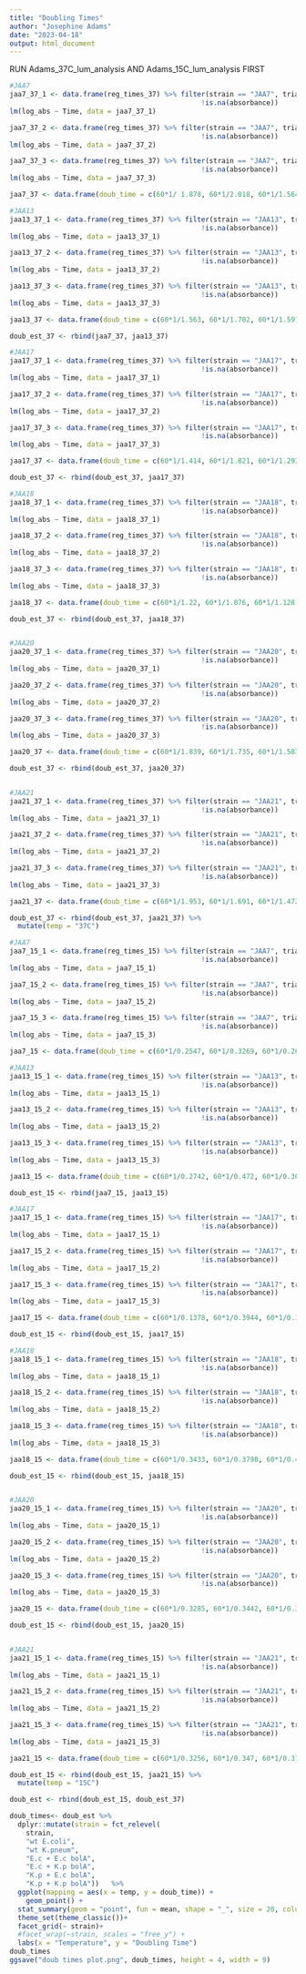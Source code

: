```yaml
---
title: "Doubling Times"
author: "Josephine Adams"
date: "2023-04-18"
output: html_document
---
```


RUN Adams_37C_lum_analysis AND Adams_15C_lum_analysis FIRST
```r
#JAA7
jaa7_37_1 <- data.frame(reg_times_37) %>% filter(strain == "JAA7", trial == "one", 
                                               !is.na(absorbance)) 
lm(log_abs ~ Time, data = jaa7_37_1)

jaa7_37_2 <- data.frame(reg_times_37) %>% filter(strain == "JAA7", trial == "two", 
                                               !is.na(absorbance)) 
lm(log_abs ~ Time, data = jaa7_37_2)

jaa7_37_3 <- data.frame(reg_times_37) %>% filter(strain == "JAA7", trial == "three", 
                                               !is.na(absorbance)) 
lm(log_abs ~ Time, data = jaa7_37_3)

jaa7_37 <- data.frame(doub_time = c(60*1/ 1.878, 60*1/2.018, 60*1/1.564), trial = c("one", "two", "three"), strain = "wt E.coli")

#JAA13
jaa13_37_1 <- data.frame(reg_times_37) %>% filter(strain == "JAA13", trial == "one", 
                                               !is.na(absorbance)) 
lm(log_abs ~ Time, data = jaa13_37_1)

jaa13_37_2 <- data.frame(reg_times_37) %>% filter(strain == "JAA13", trial == "two", 
                                               !is.na(absorbance)) 
lm(log_abs ~ Time, data = jaa13_37_2)

jaa13_37_3 <- data.frame(reg_times_37) %>% filter(strain == "JAA13", trial == "three", 
                                               !is.na(absorbance)) 
lm(log_abs ~ Time, data = jaa13_37_3)

jaa13_37 <- data.frame(doub_time = c(60*1/1.563, 60*1/1.702, 60*1/1.597 ), trial = c("one", "two", "three"), strain = "wt K.pneum")

doub_est_37 <- rbind(jaa7_37, jaa13_37)

#JAA17
jaa17_37_1 <- data.frame(reg_times_37) %>% filter(strain == "JAA17", trial == "one", 
                                               !is.na(absorbance)) 
lm(log_abs ~ Time, data = jaa17_37_1)

jaa17_37_2 <- data.frame(reg_times_37) %>% filter(strain == "JAA17", trial == "two", 
                                               !is.na(absorbance)) 
lm(log_abs ~ Time, data = jaa17_37_2)

jaa17_37_3 <- data.frame(reg_times_37) %>% filter(strain == "JAA17", trial == "three", 
                                               !is.na(absorbance)) 
lm(log_abs ~ Time, data = jaa17_37_3)

jaa17_37 <- data.frame(doub_time = c(60*1/1.414, 60*1/1.821, 60*1/1.292 ), trial = c("one", "two", "three"), strain = "E.c + E.c bolA")

doub_est_37 <- rbind(doub_est_37, jaa17_37)

#JAA18
jaa18_37_1 <- data.frame(reg_times_37) %>% filter(strain == "JAA18", trial == "one", 
                                               !is.na(absorbance)) 
lm(log_abs ~ Time, data = jaa18_37_1)

jaa18_37_2 <- data.frame(reg_times_37) %>% filter(strain == "JAA18", trial == "two", 
                                               !is.na(absorbance)) 
lm(log_abs ~ Time, data = jaa18_37_2)

jaa18_37_3 <- data.frame(reg_times_37) %>% filter(strain == "JAA18", trial == "three", 
                                               !is.na(absorbance)) 
lm(log_abs ~ Time, data = jaa18_37_3)

jaa18_37 <- data.frame(doub_time = c(60*1/1.22, 60*1/1.876, 60*1/1.128 ), trial = c("one", "two", "three"), strain = "E.c + K.p bolA")

doub_est_37 <- rbind(doub_est_37, jaa18_37)


#JAA20
jaa20_37_1 <- data.frame(reg_times_37) %>% filter(strain == "JAA20", trial == "one", 
                                               !is.na(absorbance)) 
lm(log_abs ~ Time, data = jaa20_37_1)

jaa20_37_2 <- data.frame(reg_times_37) %>% filter(strain == "JAA20", trial == "two", 
                                               !is.na(absorbance)) 
lm(log_abs ~ Time, data = jaa20_37_2)

jaa20_37_3 <- data.frame(reg_times_37) %>% filter(strain == "JAA20", trial == "three", 
                                               !is.na(absorbance)) 
lm(log_abs ~ Time, data = jaa20_37_3)

jaa20_37 <- data.frame(doub_time = c(60*1/1.839, 60*1/1.735, 60*1/1.583  ), trial = c("one", "two", "three"), strain = "K.p + E.c bolA")

doub_est_37 <- rbind(doub_est_37, jaa20_37)


#JAA21
jaa21_37_1 <- data.frame(reg_times_37) %>% filter(strain == "JAA21", trial == "one", 
                                               !is.na(absorbance)) 
lm(log_abs ~ Time, data = jaa21_37_1)

jaa21_37_2 <- data.frame(reg_times_37) %>% filter(strain == "JAA21", trial == "two", 
                                               !is.na(absorbance)) 
lm(log_abs ~ Time, data = jaa21_37_2)

jaa21_37_3 <- data.frame(reg_times_37) %>% filter(strain == "JAA21", trial == "three", 
                                               !is.na(absorbance)) 
lm(log_abs ~ Time, data = jaa21_37_3)

jaa21_37 <- data.frame(doub_time = c(60*1/1.953, 60*1/1.691, 60*1/1.472  ), trial = c("one", "two", "three"), strain = "K.p + K.p bolA")

doub_est_37 <- rbind(doub_est_37, jaa21_37) %>% 
  mutate(temp = "37C")
```
```r
#JAA7
jaa7_15_1 <- data.frame(reg_times_15) %>% filter(strain == "JAA7", trial == "one", 
                                               !is.na(absorbance)) 
lm(log_abs ~ Time, data = jaa7_15_1)

jaa7_15_2 <- data.frame(reg_times_15) %>% filter(strain == "JAA7", trial == "two", 
                                               !is.na(absorbance)) 
lm(log_abs ~ Time, data = jaa7_15_2)

jaa7_15_3 <- data.frame(reg_times_15) %>% filter(strain == "JAA7", trial == "three", 
                                               !is.na(absorbance)) 
lm(log_abs ~ Time, data = jaa7_15_3)

jaa7_15 <- data.frame(doub_time = c(60*1/0.2547, 60*1/0.3269, 60*1/0.260), trial = c("one", "two", "three"), strain = "wt E.coli")

#JAA13
jaa13_15_1 <- data.frame(reg_times_15) %>% filter(strain == "JAA13", trial == "one", 
                                               !is.na(absorbance)) 
lm(log_abs ~ Time, data = jaa13_15_1)

jaa13_15_2 <- data.frame(reg_times_15) %>% filter(strain == "JAA13", trial == "two", 
                                               !is.na(absorbance)) 
lm(log_abs ~ Time, data = jaa13_15_2)

jaa13_15_3 <- data.frame(reg_times_15) %>% filter(strain == "JAA13", trial == "three", 
                                               !is.na(absorbance)) 
lm(log_abs ~ Time, data = jaa13_15_3)

jaa13_15 <- data.frame(doub_time = c(60*1/0.2742, 60*1/0.472, 60*1/0.309 ), trial = c("one", "two", "three"), strain = "wt K.pneum")

doub_est_15 <- rbind(jaa7_15, jaa13_15)

#JAA17
jaa17_15_1 <- data.frame(reg_times_15) %>% filter(strain == "JAA17", trial == "one", 
                                               !is.na(absorbance)) 
lm(log_abs ~ Time, data = jaa17_15_1)

jaa17_15_2 <- data.frame(reg_times_15) %>% filter(strain == "JAA17", trial == "two", 
                                               !is.na(absorbance)) 
lm(log_abs ~ Time, data = jaa17_15_2)

jaa17_15_3 <- data.frame(reg_times_15) %>% filter(strain == "JAA17", trial == "three", 
                                               !is.na(absorbance)) 
lm(log_abs ~ Time, data = jaa17_15_3)

jaa17_15 <- data.frame(doub_time = c(60*1/0.1378, 60*1/0.3944, 60*1/0.198 ), trial = c("one", "two", "three"), strain = "E.c + E.c bolA")

doub_est_15 <- rbind(doub_est_15, jaa17_15)

#JAA18
jaa18_15_1 <- data.frame(reg_times_15) %>% filter(strain == "JAA18", trial == "one", 
                                               !is.na(absorbance)) 
lm(log_abs ~ Time, data = jaa18_15_1)

jaa18_15_2 <- data.frame(reg_times_15) %>% filter(strain == "JAA18", trial == "two", 
                                               !is.na(absorbance)) 
lm(log_abs ~ Time, data = jaa18_15_2)

jaa18_15_3 <- data.frame(reg_times_15) %>% filter(strain == "JAA18", trial == "three", 
                                               !is.na(absorbance)) 
lm(log_abs ~ Time, data = jaa18_15_3)

jaa18_15 <- data.frame(doub_time = c(60*1/0.3433, 60*1/0.3798, 60*1/0.4788 ), trial = c("one", "two", "three"), strain = "E.c + K.p bolA")

doub_est_15 <- rbind(doub_est_15, jaa18_15)


#JAA20
jaa20_15_1 <- data.frame(reg_times_15) %>% filter(strain == "JAA20", trial == "one", 
                                               !is.na(absorbance)) 
lm(log_abs ~ Time, data = jaa20_15_1)

jaa20_15_2 <- data.frame(reg_times_15) %>% filter(strain == "JAA20", trial == "two", 
                                               !is.na(absorbance)) 
lm(log_abs ~ Time, data = jaa20_15_2)

jaa20_15_3 <- data.frame(reg_times_15) %>% filter(strain == "JAA20", trial == "three", 
                                               !is.na(absorbance)) 
lm(log_abs ~ Time, data = jaa20_15_3)

jaa20_15 <- data.frame(doub_time = c(60*1/0.3285, 60*1/0.3442, 60*1/0.3376  ), trial = c("one", "two", "three"), strain = "K.p + E.c bolA")

doub_est_15 <- rbind(doub_est_15, jaa20_15)


#JAA21
jaa21_15_1 <- data.frame(reg_times_15) %>% filter(strain == "JAA21", trial == "one", 
                                               !is.na(absorbance)) 
lm(log_abs ~ Time, data = jaa21_15_1)

jaa21_15_2 <- data.frame(reg_times_15) %>% filter(strain == "JAA21", trial == "two", 
                                               !is.na(absorbance)) 
lm(log_abs ~ Time, data = jaa21_15_2)

jaa21_15_3 <- data.frame(reg_times_15) %>% filter(strain == "JAA21", trial == "three", 
                                               !is.na(absorbance)) 
lm(log_abs ~ Time, data = jaa21_15_3)

jaa21_15 <- data.frame(doub_time = c(60*1/0.3256, 60*1/0.347, 60*1/0.3124  ), trial = c("one", "two", "three"), strain = "K.p + K.p bolA")

doub_est_15 <- rbind(doub_est_15, jaa21_15) %>% 
  mutate(temp = "15C")
```
```r
doub_est <- rbind(doub_est_15, doub_est_37)

doub_times<- doub_est %>%
  dplyr::mutate(strain = fct_relevel(
    strain,
    "wt E.coli",
    "wt K.pneum",
    "E.c + E.c bolA",
    "E.c + K.p bolA",
    "K.p + E.c bolA",
    "K.p + K.p bolA"))   %>%
  ggplot(mapping = aes(x = temp, y = doub_time)) +  
    geom_point() +
  stat_summary(geom = "point", fun = mean, shape = "_", size = 20, color = "lightgray") +
  theme_set(theme_classic())+
  facet_grid(~ strain)+
  #facet_wrap(~strain, scales = "free_y") +
  labs(x = "Temperature", y = "Doubling Time") 
doub_times
ggsave("doub times plot.png", doub_times, height = 4, width = 9)
```



